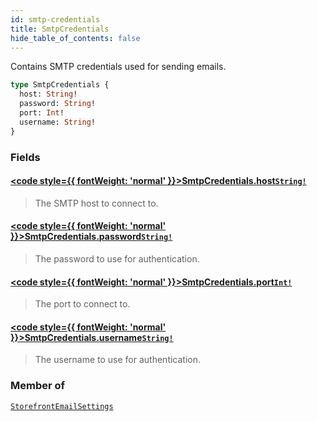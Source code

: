 ```yaml
---
id: smtp-credentials
title: SmtpCredentials
hide_table_of_contents: false
---
```








Contains SMTP credentials used for sending emails.

```graphql
type SmtpCredentials {
  host: String!
  password: String!
  port: Int!
  username: String!
}
```


### Fields

#### [<code style={{ fontWeight: 'normal' }}>SmtpCredentials.<b>host</b></code>](#)<Bullet />[`String!`](/demand/api/graphql-admin/reference/scalars/string) <Badge class="secondary" text="non-null"/> <Badge class="secondary" text="scalar"/>
> The SMTP host to connect to.
> 

#### [<code style={{ fontWeight: 'normal' }}>SmtpCredentials.<b>password</b></code>](#)<Bullet />[`String!`](/demand/api/graphql-admin/reference/scalars/string) <Badge class="secondary" text="non-null"/> <Badge class="secondary" text="scalar"/>
> The password to use for authentication.
> 

#### [<code style={{ fontWeight: 'normal' }}>SmtpCredentials.<b>port</b></code>](#)<Bullet />[`Int!`](/demand/api/graphql-admin/reference/scalars/int) <Badge class="secondary" text="non-null"/> <Badge class="secondary" text="scalar"/>
> The port to connect to.
> 

#### [<code style={{ fontWeight: 'normal' }}>SmtpCredentials.<b>username</b></code>](#)<Bullet />[`String!`](/demand/api/graphql-admin/reference/scalars/string) <Badge class="secondary" text="non-null"/> <Badge class="secondary" text="scalar"/>
> The username to use for authentication.
> 



### Member of

[`StorefrontEmailSettings`](/demand/api/graphql-admin/reference/objects/storefront-email-settings)  <Badge class="secondary" text="object"/>



